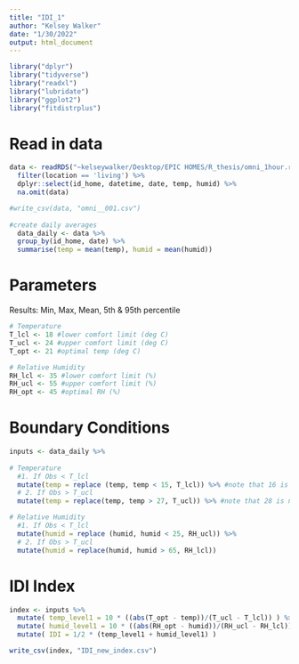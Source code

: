 ```yaml
---
title: "IDI_1"
author: "Kelsey Walker"
date: "1/30/2022"
output: html_document
---
```


```r
library("dplyr")
library("tidyverse")
library("readxl")
library("lubridate")
library("ggplot2")
library("fitdistrplus")
```

# Read in data
```r
data <- readRDS("~kelseywalker/Desktop/EPIC HOMES/R_thesis/omni_1hour.rds") %>% 
  filter(location == 'living') %>%
  dplyr::select(id_home, datetime, date, temp, humid) %>%
  na.omit(data)

#write_csv(data, "omni__001.csv")
 
#create daily averages
  data_daily <- data %>%
  group_by(id_home, date) %>%
  summarise(temp = mean(temp), humid = mean(humid))
```

  
# Parameters
Results:
Min, Max, Mean, 5th & 95th percentile
```r

# Temperature
T_lcl <- 18 #lower comfort limit (deg C)
T_ucl <- 24 #upper comfort limit (deg C)
T_opt <- 21 #optimal temp (deg C)

# Relative Humidity
RH_lcl <- 35 #lower comfort limit (%)
RH_ucl <- 55 #upper comfort limit (%)
RH_opt <- 45 #optimal RH (%)

```

# Boundary Conditions
```r
inputs <- data_daily %>%
  
# Temperature
  #1. If Obs < T_lcl
  mutate(temp = replace (temp, temp < 15, T_lcl)) %>% #note that 16 is not T_lcl
  # 2. If Obs > T_ucl
  mutate(temp = replace(temp, temp > 27, T_ucl)) %>% #note that 28 is not T_ucl

# Relative Humidity
  #1. If Obs < T_lcl
  mutate(humid = replace (humid, humid < 25, RH_ucl)) %>%
  # 2. If Obs > T_ucl
  mutate(humid = replace(humid, humid > 65, RH_lcl)) 
```

# IDI Index 
```r
index <- inputs %>%
  mutate( temp_level1 = 10 * ((abs(T_opt - temp))/(T_ucl - T_lcl)) ) %>%
  mutate( humid_level1 = 10 * ((abs(RH_opt - humid))/(RH_ucl - RH_lcl)) ) %>%
  mutate( IDI = 1/2 * (temp_level1 + humid_level1) )

write_csv(index, "IDI_new_index.csv")
```
